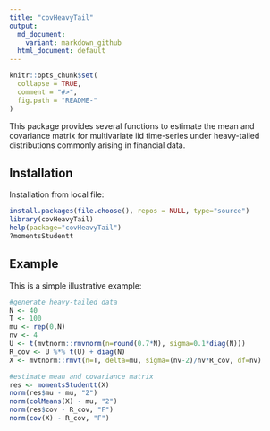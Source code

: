 ```yaml
---
title: "covHeavyTail"
output:
  md_document:
    variant: markdown_github
  html_document: default
---
```


<!-- README.md is generated from README.Rmd. Please edit that file -->

```r
knitr::opts_chunk$set(
  collapse = TRUE,
  comment = "#>",
  fig.path = "README-"
)
```


This package provides several functions to estimate the mean and covariance matrix for multivariate iid time-series under heavy-tailed distributions commonly arising in financial data.


## Installation
Installation from local file:
```r
install.packages(file.choose(), repos = NULL, type="source")
library(covHeavyTail)
help(package="covHeavyTail")
?momentsStudentt
```

## Example

This is a simple illustrative example:

```r
#generate heavy-tailed data
N <- 40
T <- 100
mu <- rep(0,N)
nv <- 4
U <- t(mvtnorm::rmvnorm(n=round(0.7*N), sigma=0.1*diag(N)))
R_cov <- U %*% t(U) + diag(N)
X <- mvtnorm::rmvt(n=T, delta=mu, sigma=(nv-2)/nv*R_cov, df=nv)

#estimate mean and covariance matrix
res <- momentsStudentt(X)
norm(res$mu - mu, "2")
norm(colMeans(X) - mu, "2")
norm(res$cov - R_cov, "F")
norm(cov(X) - R_cov, "F")
```
